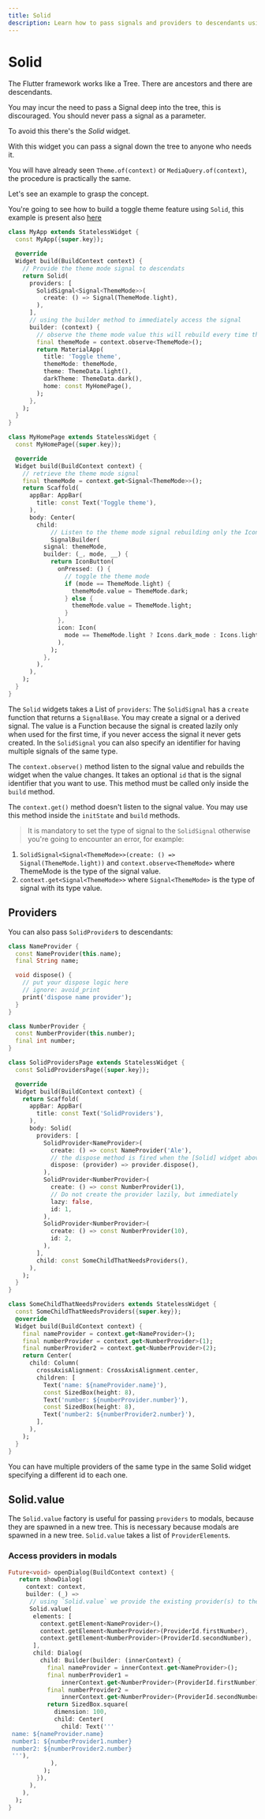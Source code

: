 ```yaml
---
title: Solid
description: Learn how to pass signals and providers to descendants using the Solid widget
---
```


# Solid

The Flutter framework works like a Tree. There are ancestors and there are descendants.

You may incur the need to pass a Signal deep into the tree, this is discouraged.
You should never pass a signal as a parameter.

To avoid this there's the _Solid_ widget.

With this widget you can pass a signal down the tree to anyone who needs it.

You will have already seen `Theme.of(context)` or `MediaQuery.of(context)`, the procedure is practically the same.

Let's see an example to grasp the concept.

You're going to see how to build a toggle theme feature using `Solid`, this example is present also [here](/examples/toggle-theme)

```dart
class MyApp extends StatelessWidget {
  const MyApp({super.key});

  @override
  Widget build(BuildContext context) {
    // Provide the theme mode signal to descendats
    return Solid(
      providers: [
        SolidSignal<Signal<ThemeMode>>(
          create: () => Signal(ThemeMode.light),
        ),
      ],
      // using the builder method to immediately access the signal
      builder: (context) {
        // observe the theme mode value this will rebuild every time the themeMode signal changes.
        final themeMode = context.observe<ThemeMode>();
        return MaterialApp(
          title: 'Toggle theme',
          themeMode: themeMode,
          theme: ThemeData.light(),
          darkTheme: ThemeData.dark(),
          home: const MyHomePage(),
        );
      },
    );
  }
}

class MyHomePage extends StatelessWidget {
  const MyHomePage({super.key});

  @override
  Widget build(BuildContext context) {
    // retrieve the theme mode signal
    final themeMode = context.get<Signal<ThemeMode>>();
    return Scaffold(
      appBar: AppBar(
        title: const Text('Toggle theme'),
      ),
      body: Center(
        child:
            // Listen to the theme mode signal rebuilding only the IconButton
            SignalBuilder(
          signal: themeMode,
          builder: (_, mode, __) {
            return IconButton(
              onPressed: () {
                // toggle the theme mode
                if (mode == ThemeMode.light) {
                  themeMode.value = ThemeMode.dark;
                } else {
                  themeMode.value = ThemeMode.light;
                }
              },
              icon: Icon(
                mode == ThemeMode.light ? Icons.dark_mode : Icons.light_mode,
              ),
            );
          },
        ),
      ),
    );
  }
}
```

The `Solid` widgets takes a List of `providers`:
The `SolidSignal` has a `create` function that returns a `SignalBase`. You may create a signal or a derived signal. The value is a Function because the signal is created lazily only when used for the first time, if you never access the signal it never gets created.
In the `SolidSignal` you can also specify an identifier for having multiple signals of the same type.

The `context.observe()` method listen to the signal value and rebuilds the widget when the value changes. It takes an optional `id` that is the signal identifier that you want to use. This method must be called only inside the `build` method.

The `context.get()` method doesn't listen to the signal value. You may use this method inside the `initState` and `build` methods.

> It is mandatory to set the type of signal to the `SolidSignal` otherwise you're going to encounter an error, for example:

1. `SolidSignal<Signal<ThemeMode>>(create: () => Signal(ThemeMode.light))` and `context.observe<ThemeMode>` where ThemeMode is the type of the signal value.
2. `context.get<Signal<ThemeMode>>` where `Signal<ThemeMode>` is the type of signal with its type value.

## Providers

You can also pass `SolidProvider`s to descendants:

```dart
class NameProvider {
  const NameProvider(this.name);
  final String name;

  void dispose() {
    // put your dispose logic here
    // ignore: avoid_print
    print('dispose name provider');
  }
}

class NumberProvider {
  const NumberProvider(this.number);
  final int number;
}

class SolidProvidersPage extends StatelessWidget {
  const SolidProvidersPage({super.key});

  @override
  Widget build(BuildContext context) {
    return Scaffold(
      appBar: AppBar(
        title: const Text('SolidProviders'),
      ),
      body: Solid(
        providers: [
          SolidProvider<NameProvider>(
            create: () => const NameProvider('Ale'),
            // the dispose method is fired when the [Solid] widget above is removed from the widget tree.
            dispose: (provider) => provider.dispose(),
          ),
          SolidProvider<NumberProvider>(
            create: () => const NumberProvider(1),
            // Do not create the provider lazily, but immediately
            lazy: false,
            id: 1,
          ),
          SolidProvider<NumberProvider>(
            create: () => const NumberProvider(10),
            id: 2,
          ),
        ],
        child: const SomeChildThatNeedsProviders(),
      ),
    );
  }
}

class SomeChildThatNeedsProviders extends StatelessWidget {
  const SomeChildThatNeedsProviders({super.key});
  @override
  Widget build(BuildContext context) {
    final nameProvider = context.get<NameProvider>();
    final numberProvider = context.get<NumberProvider>(1);
    final numberProvider2 = context.get<NumberProvider>(2);
    return Center(
      child: Column(
        crossAxisAlignment: CrossAxisAlignment.center,
        children: [
          Text('name: ${nameProvider.name}'),
          const SizedBox(height: 8),
          Text('number: ${numberProvider.number}'),
          const SizedBox(height: 8),
          Text('number2: ${numberProvider2.number}'),
        ],
      ),
    );
  }
}
```
<Info>You can have multiple providers of the same type in the same Solid widget specifying a different id to each one.</Info>

## Solid.value

The `Solid.value` factory is useful for passing `providers`
to modals, because they are spawned in a new tree.
This is necessary because modals are spawned in a new tree.
`Solid.value` takes a list of `ProviderElement`s.

### Access providers in modals

```dart
Future<void> openDialog(BuildContext context) {
   return showDialog(
     context: context,
     builder: (_) =>
      // using `Solid.value` we provide the existing provider(s) to the dialog
      Solid.value(
       elements: [
         context.getElement<NameProvider>(),
         context.getElement<NumberProvider>(ProviderId.firstNumber),
         context.getElement<NumberProvider>(ProviderId.secondNumber),
       ],
       child: Dialog(
         child: Builder(builder: (innerContext) {
           final nameProvider = innerContext.get<NameProvider>();
           final numberProvider1 =
               innerContext.get<NumberProvider>(ProviderId.firstNumber);
           final numberProvider2 =
               innerContext.get<NumberProvider>(ProviderId.secondNumber);
           return SizedBox.square(
             dimension: 100,
             child: Center(
               child: Text('''
 name: ${nameProvider.name}
 number1: ${numberProvider1.number}
 number2: ${numberProvider2.number}
 '''),
            ),
          );
        }),
      ),
    ),
  );
}
